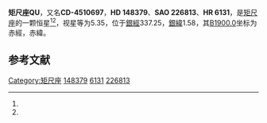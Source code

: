 {{Starbox begin
| name = 矩尺座QU
}}
{{Starbox observe
| epoch = [[J2000.0|J2000.0]]
| constell = [[矩尺座|矩尺座]]<ref name=SIMBAD>{{cite web
 | url=http://simbad.u-strasbg.fr/simbad/sim-id?Ident=HR+6131
 | title =Pulsating variable Star
 | publisher=Centre de Données astronomiques de Strasbourg
 | work=SIMBAD
 | accessdate=2012-07-13}}</ref><ref name=DATA>{{cite web
 | url=http://vizier.u-strasbg.fr/viz-bin/VizieR-5?-out.add=.&-source=5050&-corr=PK=HR&-out.max=9999&HR=6131
 | title=VizieR Detailed Page
 | accessdate=2012-07-13
 | archive-date=2016-03-04
 | archive-url=https://web.archive.org/web/20160304194919/http://vizier.u-strasbg.fr/viz-bin/VizieR-5?-out.add=.&-source=5050&-corr=PK=HR&-out.max=9999&HR=6131
 | dead-url=no
 }}</ref>
| 星官 = 
| ra = {{RA|16|29|42.3}}<ref name=SIMBAD /><ref name=DATA />
| dec = {{DEC|-46|14|36}}<ref name=SIMBAD /><ref name=DATA />
| appmag_v = 5.35<ref name=SIMBAD /><ref name=DATA />
}}
{{Starbox character
| class = B1.5Iape<ref name=SIMBAD /><ref name=DATA />
| b-v = 0.56<ref name=SIMBAD /><ref name=DATA />
| u-b = -0.44<ref name=SIMBAD /><ref name=DATA />
| r-i = 0.47<ref name=SIMBAD /><ref name=DATA />
| variable = 
}}
{{Starbox astrometry
| radial_v = -0.44
| prop_mo_ra = -12
| parallax = 
| p_error = 
}}
{{Starbox catalog
| names =CD-4510697，[[SAO星表|SAO]] 226813，[[HD星表|HD]] 148379，[[HR星表|HR]] 6131}}
{{Starbox reference |Simbad=HR+6131}}
{{Starbox end}}

'''矩尺座QU'''，又名'''CD-4510697'''，'''HD 148379'''、'''SAO 226813'''、'''HR 6131'''，是[[矩尺座|矩尺座]]的一颗恒星<ref name=SIMBAD /><ref name=DATA />，视星等为5.35，位于[[銀道座標系|銀經]]337.25，[[銀道座標系|銀緯]]1.58，其[[B1900.0|B1900.0]]坐标为赤經{{RA|16|22|27.4}}，赤緯{{DEC|-46|1.58|16}}。

== 参考文献 ==
{{reflist}}

{{star-stub}}

{{矩尺座恒星}}
[[Category:矩尺座|Category:矩尺座]]
[[Category:HD和HDE天體|148379]]
[[Category:HR天體|6131]]
[[Category:SAO天體|226813]]
